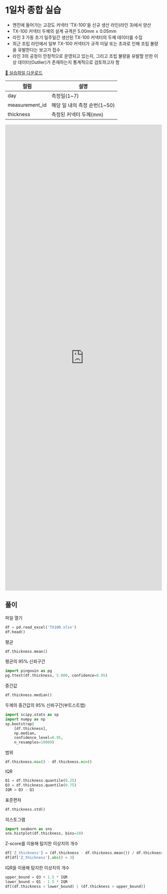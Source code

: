 # 1일차 종합 실습

- 엔진에 들어가는 고강도 커넥터 'TX-100'을 신규 생산 라인(라인 3)에서 양산
- TX-100 커넥터 두께의 설계 규격은 5.00mm ± 0.05mm
- 라인 3 가동 초기 일주일간 생산된 TX-100 커넥터의 두께 데이터를 수집
- 최근 조립 라인에서 일부 TX-100 커넥터가 규격 미달 또는 초과로 인해 조립 불량을 유발한다는 보고가 접수
- 라인 3의 공정이 안정적으로 운영되고 있는지, 그리고 조립 불량을 유발할 만한 이상 데이터(Outlier)가 존재하는지 통계적으로 검토하고자 함

[📁 실습파일 다운로드](https://github.com/euphoris/datasets/raw/refs/heads/master/TX100.xlsx)

| 컬럼 | 설명 |
| --- | --- |
| day | 측정일(1~7) |
| measurement_id | 해당 일 내의 측정 순번(1~50) |
| thickness | 측정된 커넥터 두께(mm) |


<iframe src="https://tally.so/embed/nrYeYl?alignLeft=1&hideTitle=1&transparentBackground=1&dynamicHeight=1" loading="lazy" width="100%" height="1500" frameborder="0" marginheight="0" marginwidth="0" title="[통계] day 1 종합 실습"></iframe>

## 풀이

파일 열기

```python
df = pd.read_excel('TX100.xlsx')
df.head()
```

평균

```python
df.thickness.mean()
```

평균의 95% 신뢰구간

```python
import pingouin as pg
pg.ttest(df.thickness, 5.000, confidence=0.95)
```

중간값

```python
df.thickness.median()
```

두께의 중간값의 95% 신뢰구간(부트스트랩)

```python
import scipy.stats as sp
import numpy as np
sp.bootstrap(
    [df.thickness], 
    np.median, 
    confidence_level=0.95, 
    n_resamples=10000)
```

범위
```python
df.thickness.max() - df.thickness.min()
```

IQR

```python
Q1 = df.thickness.quantile(0.25)
Q3 = df.thickness.quantile(0.75)
IQR = Q3 - Q1
```

표준편차

```python
df.thickness.std()
```

히스토그램

```python
import seaborn as sns
sns.histplot(df.thickness, bins=10)
```

Z-score를 이용해 탐지한 이상치의 개수

```python
df['Z_thickness'] = (df.thickness - df.thickness.mean()) / df.thickness.std()
df[df['Z_thickness'].abs() > 3]
```

IQR을 이용해 탐지한 이상치의 개수

```python
upper_bound = Q3 + 1.5 * IQR
lower_bound = Q1 - 1.5 * IQR
df[(df.thickness < lower_bound) | (df.thickness > upper_bound)]
```
